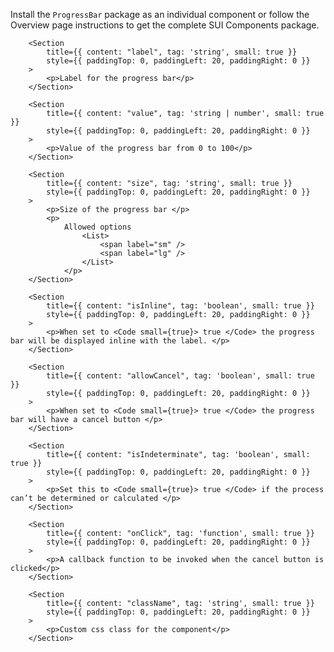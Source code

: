 
<Section
	title="Installation"
	contained={true}
	style={{ paddingTop: 20, paddingBottom: 0 }}
>
	<p>
		Install the <Code small={true}>ProgressBar</Code> package as an individual
		component or follow the Overview page instructions to get the complete SUI
		Components package.
	</p>
</Section>

<Section title="Props" border={true}>

    	<Section
    		title={{ content: "label", tag: 'string', small: true }}
    		style={{ paddingTop: 0, paddingLeft: 20, paddingRight: 0 }}
    	>
    		<p>Label for the progress bar</p>
    	</Section>

    	<Section
    		title={{ content: "value", tag: 'string | number', small: true }}
    		style={{ paddingTop: 0, paddingLeft: 20, paddingRight: 0 }}
    	>
    		<p>Value of the progress bar from 0 to 100</p>
    	</Section>

    	<Section
    		title={{ content: "size", tag: 'string', small: true }}
    		style={{ paddingTop: 0, paddingLeft: 20, paddingRight: 0 }}
    	>
    		<p>Size of the progress bar </p>
    		<p>
    			Allowed options
    				<List>
    					<span label="sm" />
    					<span label="lg" />
    				</List>
    			</p>
    	</Section>

    	<Section
    		title={{ content: "isInline", tag: 'boolean', small: true }}
    		style={{ paddingTop: 0, paddingLeft: 20, paddingRight: 0 }}
    	>
    		<p>When set to <Code small={true}> true </Code> the progress bar will be displayed inline with the label. </p>
    	</Section>

    	<Section
    		title={{ content: "allowCancel", tag: 'boolean', small: true }}
    		style={{ paddingTop: 0, paddingLeft: 20, paddingRight: 0 }}
    	>
    		<p>When set to <Code small={true}> true </Code> the progress bar will have a cancel button </p>
    	</Section>

    	<Section
    		title={{ content: "isIndeterminate", tag: 'boolean', small: true }}
    		style={{ paddingTop: 0, paddingLeft: 20, paddingRight: 0 }}
    	>
    		<p>Set this to <Code small={true}> true </Code> if the process can’t be determined or calculated </p>
    	</Section>

    	<Section
    		title={{ content: "onClick", tag: 'function', small: true }}
    		style={{ paddingTop: 0, paddingLeft: 20, paddingRight: 0 }}
    	>
    		<p>A callback function to be invoked when the cancel button is clicked</p>
    	</Section>

    	<Section
    		title={{ content: "className", tag: 'string', small: true }}
    		style={{ paddingTop: 0, paddingLeft: 20, paddingRight: 0 }}
    	>
    		<p>Custom css class for the component</p>
    	</Section>

</Section>
